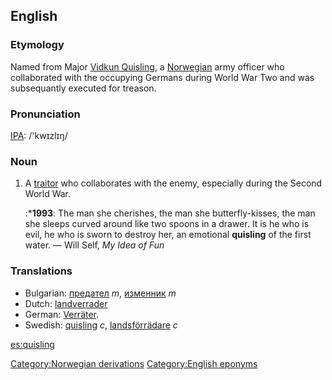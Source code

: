 ==English==

===Etymology===
Named from Major [[w:Vidkun Quisling|Vidkun Quisling]], a [[Norwegian]] army officer who collaborated with the occupying Germans during World War Two and was subsequantly executed for treason.

===Pronunciation===
[[IPA]]: /'kwɪzlɪŋ/

===Noun===
{{en-noun|quisling|quislings}}
# A [[traitor]] who collaborates with the enemy, especially during the Second World War.
#:*'''1993''': The man she cherishes, the man she butterfly-kisses, the man she sleeps curved around like two spoons in a drawer.  It is he who is evil, he who is sworn to destroy her, an emotional '''quisling''' of the first water. — Will Self, ''My Idea of Fun''

===Translations===
*Bulgarian: [[предател]] ''m'', [[изменник]] ''m''
*Dutch: [[landverrader]]
*German: [[Verräter]].
*Swedish: [[quisling]] ''c'', [[landsförrädare]] ''c''

[[Category:Norwegian derivations]]
[[Category:English eponyms]]
[[es:quisling]]